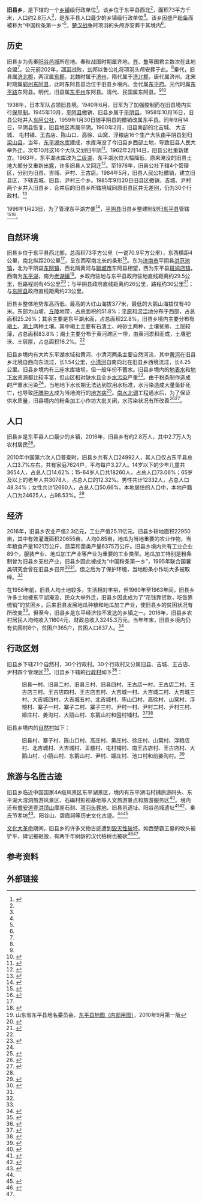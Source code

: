 {{中国乡级行政区
|行政区全称=旧县乡
|景观照片文件名=西楚霸王墓_02_经裁剪.jpg
|景观照片大小=300px
|景观照片描述=西楚霸王墓
|汉语拼音=Jiùxiàn Xiāng
|旧称=-{穀}-城、旧县邑、南-{穀}-城、南-{穀}-镇<ref>{{Cite book|title=东平地名故事|last=|first=|publisher=山东人民印刷厂|year=2006|isbn=|editor-last=翟庆夏|editor2-last=徐衍亮|editor3-last=颜建国|editor4-last=杨浩|location=|pages=51-52|chapter=程咬金赶旧县集|id=泰安市内部资料准印证2006-10|author=东平县政协文史资料委员会|format=内部资料|work=东平县文史资料}}</ref>、旧县人民公社、旧县区<ref name="民政志"/>
|地名出处=旧县邑
|位置图文件名=Jiuxian Township in Dongping County.png
|位置图描述=旧县乡在东平县的位置
|自定义图片=
<!--概览栏-->
|上级行政区=[[东平县|东平县]]
|行政区类别=乡
|行政区划代码=370923208
|村委会=30
|建置时间=1984年5月（旧县乡建立）<br />1985年9月20日（撤区并乡）
|领导职位=乡长
|领导名称=乔曙光
|领导职位2=乡党委书记
|领导名称2=徐国庆
|政府驻地=旧县一村
|毗邻行政区=东：平阴县[[洪范池镇|洪范池镇]]<br />南：[[老湖镇|老湖镇]]<br />西：[[斑鸠店镇|斑鸠店镇]]<br />北：平阴县[[东阿镇|东阿镇]]、[[东阿县|东阿县]]<br />
<!--地理、人口、经济栏-->
|地理坐标=
|总面积=73km<sup>2</sup>
|总人口=28000<ref name="年鉴2017" />
|总人口年份=2016
|户籍人口=
|户籍人口年份=
|常住人口=
|常住人口年份=
|人口密度=383.6人/km<sup>2</sup>
|GDP=
|GDP年份=
|邮政编码=271517
|电话区号=538
|官方网站=
|网站名称=
|37/09/23/208/000
}}
'''旧县乡'''，是{{PRC admin/fullname|37/09/23/208/000|3}}下辖的一个[[乡镇|乡镇]]级行政单位<ref>{{PRC admin/ref sgc|{{PRC admin/parent|37/09/23/208/000}}}}</ref>。该乡位于东平县西北<ref name="map2010"/>，面积73平方千米，人口约2.8万人<ref name="年鉴2017" />，是东平县人口最少的乡镇级行政单位<ref name="人口普查2010"/>。该乡因盛产[[粉条|粉条]]而被称为“中国粉条第一乡”<ref name=":1" />，[[楚汉战争|楚汉战争]]时项羽的头颅亦安葬于其境内<ref name=":2" />。
== 历史 ==
旧县乡为先秦[[阳谷邑城|阳谷邑城]]所在地。春秋战国时期属齐地，[[齐国|齐]]、[[鲁国|鲁]]等国君主数次在此地会盟<ref name="风物志古城址"/>。公元前202年，[[项羽|项羽]]战败，[[刘|刘]]邦以鲁公礼将项羽头颅安葬于此。<ref name="东平名胜古迹"/>秦代，旧县属[[济北郡_(秦朝)|济北郡]]，两汉属[[东郡|东郡]]。北魏时属于[[濟州_(北魏)|济州]]，隋代属于[[济北郡_(隋朝)|济北郡]]，唐代属济州。北宋时期属[[郓州|郓州]][[东阿县|东阿县]]，此时东阿县县治位于旧县乡境内。金代属[[东平府_(北宋)|东平府]]。元代时属[[东平路|东平路]]东阿县。明代，旧县属[[东平州|东平州]]东阿县。清代、民国属东阿县。<ref name="atlas"/><ref name="民政志">{{Cite book|title=东平县民政志|author=东平县民政局|format=内部资料|id=山东省内部资料准印证 2005-001234|code=|publisher=山东地质印刷厂|year=2005|isbn=|location=|publication-date=2005-12|pages=}}</ref>

1938年，日本军队占领旧县境。1940年6月，日军为了加强控制而在旧县境内实行[[保甲制|保甲制]]。1945年10月，[[平阿县|平阿县]]撤销，旧县乡属于[[平阴县|平阴县]]。1958年10月16日，旧县公社并入[[东阿镇|东阿公社]]，1959年1月30日随平阴县的撤销改属东平县。同年9月14日，平阴县恢复，旧县地区再属平阴。1960年2月，旧县南部的北吉城、 大吉城、 屯村铺、王古店、陈山口、高徐、山窝、浮粮店16个生产大队由平阴县划归[[梁山县|梁山县]]，当年，[[东平湖水库|东平湖水库]]建成，水库淹没了今旧县乡西部土地，导致旧县人民大举外迁。次年10月这16个大队又划归平阴<ref>{{Cite book|url=http://lib.sdsqw.cn/bin/mse.exe?seachword=&K=c17&A=1&rec=7&run=13|title=平阴县志（1840—1987）|last=平阴县地方史志编纂委员会|first=|date=1991|publisher=济南出版社|year=1991|isbn=7805725489|edition=第一版|location=济南|pages=|chapter=第一卷-建置 第一类-建置沿革 第三辑-境域变迁|oclc=32474747|access-date=2018-10-28|archive-date=2018-10-28|archive-url=https://web.archive.org/web/20181028151813/http://lib.sdsqw.cn/bin/mse.exe?seachword=&K=c17&A=1&rec=7&run=13|dead-url=no}}</ref>。1962年2月14日，旧县公社重新建立。1963年，东平湖水库改为[[二级湖|二级湖]]，东平湖水位大幅降低，原来淹没的旧县土地大部分又重新出露，许多旧县人又回迁<ref name=":0">{{Cite journal|title=关于东平县旧县乡地瓜加工产业可持续发展问题的刍议|author=刘琳, 江东权|url=https://www.ixueshu.com/document/33d9db01c176d243.html#pdfpreview|journal=商场现代化|issue=28|doi=|others=|year=2006|volume=|page=312-313|pmid=|access-date=2018-10-28|archive-date=2019-04-13|archive-url=https://web.archive.org/web/20190413043541/https://www.ixueshu.com/document/33d9db01c176d243.html#pdfpreview|dead-url=no}}</ref>。至1976年，旧县公社下辖4个管理区，分别为旧县、吉城、尹村、王古店。1984年5月，旧县人民公社撤销，建立旧县区，下辖吉城、旧县、尹村三个乡。1985年9月20日旧县区撤销，吉城、尹村两个乡并入旧县乡，合并后的旧县乡所辖境域同原旧县区并无差别，仍为30个行政村。<ref>{{Cite book|url=http://lib.sdsqw.cn/bin/mse.exe?seachword=&K=c17&A=1&rec=8&run=13|title=平阴县志（1840—1987）|last=平阴县地方史志编纂委员会|first=|date=1991|publisher=济南出版社|year=1991|isbn=7805725489|edition=第一版|location=济南|pages=|chapter=第一卷-建置 第二类-行政区划|oclc=32474747|access-date=2018-10-28|archive-date=2018-10-28|archive-url=https://web.archive.org/web/20181028151753/http://lib.sdsqw.cn/bin/mse.exe?seachword=&K=c17&A=1&rec=8&run=13|dead-url=no}}</ref>

1996年1月23日，为了管理东平湖方便<ref name="风物志沿革">{{Cite book|url=http://lib.sdsqw.cn/bin/mse.exe?seachword=&K=c94&A=10&rec=7&run=13|title=东平风物志|accessdate=2017-11-18|author=|last=东平县史志办公室|date=|page=第一编-东平概览 第一章-东平：东原厎平 第一节-东平历史沿革|archive-date=2018-10-28|archive-url=https://web.archive.org/web/20181028153232/http://lib.sdsqw.cn/bin/mse.exe?seachword=&K=c94&A=10&rec=7&run=13|dead-url=no}}</ref>，[[平阴县|平阴县]]旧县乡整建制划归[[东平县|东平县]]管辖<ref>{{Cite web|url=http://www.pingyin.gov.cn/art/2018/6/19/art_15504_1522820.html|title=县情概况-境域变迁|accessdate=2018-10-21|author=平阴县政府|date=2018-06-19|work=www.pingyin.gov.cn|publisher=|archive-url=https://web.archive.org/web/20181025013730/http://www.pingyin.gov.cn/art/2018/6/19/art_15504_1522820.html|archive-date=2018-10-25|dead-url=yes}}</ref><ref>{{Cite web|url=http://www.pingyin.gov.cn/art/2018/6/19/art_15507_1523004.html|title=1996年大事记|accessdate=2018-10-21|author=平阴县人民政府|date=2018-06-19|work=www.pingyin.gov.cn|publisher=|archive-url=https://web.archive.org/web/20181025013730/http://www.pingyin.gov.cn/art/2018/6/19/art_15507_1523004.html|archive-date=2018-10-25|dead-url=yes}}</ref>。

== 自然环境 ==
{{Location map
 |China Shandong
 |lat_deg=36|lat_min=07|lat_sec =39
 |lon_deg=116|lon_min=14|lon_sec =19
 |caption=旧县在山东省的位置
 |position=right
 |width=250
 |float=left
}}
旧县乡位于东平县西北部，总面积73平方公里（一说70.9平方公里），东西横距4公里，南北纵距20公里<ref name="年鉴2017"/>，呈东西窄南北长的条形<ref name="atlas">{{Cite book|title=东平县地图册|last=东平县地名委员会办公室|first=|publisher=|year=1993|isbn=|location=|pages=|type=内部发行资料}}</ref>。东为[[济南市|济南市]]平阴县[[洪范池镇|洪范池镇]]，北为平阴县[[东阿镇|东阿镇]]，西北隔黄河与[[聊城市|聊城市]]东阿县相望，西为东平县[[斑鸠店镇|斑鸠店镇]]，西南为[[东平湖|东平湖]]，南为[[老湖镇|老湖镇]]<ref name="map2010">山东省东平县地名委员会，[https://web.archive.org/web/20131113063723/http://www.dongping.gov.cn/web/dpmap2010.html 东平县地图（内部用图）]，2010年9月第一版</ref>。乡政府驻地与东平县政府驻地直线距离约29.5公里，但路程则有45公里<ref name="年鉴2012">{{cite book |author=东平年鉴编纂委员会 |coauthors=东平县史志办公室 |title=东平年鉴 2004-2012 |date=2015-07 |publisher=黄河出版社 |edition=第1版 |accessdate=2018-10-28 |url=http://lib.sdsqw.cn/bin/mse.exe?seachword=&K=c94&A=5&rec=265&run=13 |website=山东省省情资料库 |archive-date=2020-02-03 |archive-url=https://web.archive.org/web/20200203025306/http://lib.sdsqw.cn/bin/mse.exe?seachword=&K=c94&A=5&rec=265&run=13 |dead-url=no }}</ref>；与平阴县政府直线距离约26公里，路程约30公里<ref>{{Cite book|url=http://lib.sdsqw.cn/bin/mse.exe?seachword=&K=c17&A=1&rec=284&run=13|title=平阴县志（1840—1987）|last=平阴县地方史志编纂委员会|first=|date=1991|publisher=济南出版社|year=1991|isbn=7805725489|edition=第一版|location=济南|pages=|chapter=第十七卷-城乡建 第三类-乡（镇）村建设 第一辑-乡（镇）驻地建设|oclc=32474747|website=山东省省情资料库|access-date=2018-10-28|archive-date=2018-10-21|archive-url=https://web.archive.org/web/20181021014530/http://lib.sdsqw.cn/bin/mse.exe?seachword=&K=c17&A=1&rec=284&run=13|dead-url=no}}</ref>；与[[东阿县|东阿县]]政府直线距离约23公里。

旧县乡整体地势东高西低。最高的大红山海拔377米，最低的大鹅山海拔仅有40米。东部为山坡、[[丘陵|丘陵]]地带，占总面积的51.8%；[[平原|平原]]和[[涝洼地|涝洼地]]分布于西部，占总面积25.26%；其余主要是东平湖水面，占总面积22.8%。旧县乡境内主要分布有[[褐土|褐土]]、[[潮土|潮土]]两种土壤。其中褐土主要有石渣土、岭砂土两种，土壤贫瘠、土层较薄，占总面积83.8%；潮土主要分布于黄河滩区一带，由黄河淤积而成，土壤肥沃、土层厚，占总面积16.2%。<ref name="县志2003"/>

旧县乡境内有大片东平湖水域和黄河、小清河两条主要自然河流，其中[[黄河|黄河]]在旧县乡北境自西向东流过，长1.54公里，[[小清河_(东平县)|小清河]]自南向北在旧县乡西境流过，长4.25公里。旧县乡境内有三座水库塘坝，但一般年份不蓄水。旧县乡境内的[[地表水|地表水]]和[[地下水|地下水]]资源都比较丰富，但山区相对缺水且全乡[[水污染|水污染]]严重<ref name="县志2003">{{Cite book|url=http://lib.sdsqw.cn/bin/mse.exe?seachword=&K=c94&A=6&rec=741&run=13|chapter=乡镇概况-旧县乡|title=东平县志（2005）|last=山东省东平县志编纂委员会|first=|publisher=山东人民出版社|year=2005年|isbn=7-101-04962-1|website=山东省省情资料库|access-date=2018-10-28|archive-date=2018-10-28|archive-url=https://web.archive.org/web/20181028151751/http://lib.sdsqw.cn/bin/mse.exe?seachword=&K=c94&A=6&rec=741&run=13|dead-url=no}}</ref>。由于粉条制作造成的严重水污染<ref name=":0" />，当地地下水长期无法达到饮用水标准，水污染造成大量鱼虾死亡，也导致[[肝脾肿大|肝脾肿大]]成为当地流行的[[地方性流行病|地方病]]<ref name=":1">{{Cite web|url=http://www.people.com.cn/GB/tupian/75/20011106/599380.html|title=组图：“中国粉条之乡”付出的惨重的代价|accessdate=2018-10-27|author=|date=2001-11-06|work=社会图片|publisher=人民网|archive-url=https://web.archive.org/web/20050910013128/http://www.people.com.cn/GB/tupian/75/20011106/599380.html|archive-date=2005-09-10|dead-url=no}}</ref>。[[南水北调|南水北调]]工程通水后，为了保证供水质量，旧县境内的粉条加工小作坊大批关闭，水污染状况有所改善<ref>{{Cite web|url=http://news.qingdaonews.com/qingdao/2013-10/04/content_10026724_all.htm|title=南水北调东线上的天池:东平湖喜盼一江春水(图) - 青岛新闻网|accessdate=2018-10-27|author=|date=2013-10-04|work=news.qingdaonews.com|publisher=青岛早报|archive-url=https://web.archive.org/web/20150106171113/http://news.qingdaonews.com/qingdao/2013-10/04/content_10026724_all.htm|archive-date=2015-01-06|dead-url=no}}</ref><ref>{{Cite web|url=https://gongyi.ifeng.com/gundong/detail_2011_07/29/8037694_0.shtml|title=山东为确保南水北调如期通水目标加大工作力度_公益频道_凤凰网|accessdate=2018-10-27|author=周雁凌、季英德|date=2011-07-29|work=gongyi.ifeng.com|publisher=中国环境报|archive-date=2019-05-17|archive-url=https://web.archive.org/web/20190517060359/https://gongyi.ifeng.com/gundong/detail_2011_07/29/8037694_0.shtml|dead-url=no}}</ref>。

== 人口 ==
旧县乡是东平县人口最少的乡镇，2016年，旧县乡有约2.8万人，其中2.7万人为农村居民<ref name="年鉴2017" />。

2010年中国第六次人口普查时，旧县乡共有人口24992人，其人口仅占东平县总人口3.7%左右。共有家庭7624户，平均每户3.27人。14岁以下的少年儿童共3654人，占总人口14.62%；15-64岁人口共18260人，占总人口73.06%；65岁及以上的老年人共3078人，占总人口的12.32%。男性共计12332人，占总人口48.34%；女性共计12660人，占总人口50.66%。本地居住的人口中，本地户籍人口为24625人，占98.53%。<ref name="人口普查2010">{{cite web| url =http://www.yearbookchina.com/navipage-n2013030152000017.html| title =《中国2010年人口普查分乡、镇、街道资料》| author =中国国务院人口普查办公室、中国国家统计局人口就业统计司等| year =2010| website =统计年鉴分享平台| page =表15 山东省乡、镇、街道人口| format =收费| access-date =2018-07-19| archive-url =https://web.archive.org/web/20180719084356/http://www.yearbookchina.com/navipage-n2013030152000017.html| archive-date =2018-07-19| dead-url =no}}</ref>

== 经济 ==
2016年，旧县乡农业产值2.3亿元，工业产值25.11亿元。旧县乡耕地面积22950亩，其中有效灌溉面积20655亩，人均0.85亩，地瓜为当地重要的农业作物，当年粮食产量1021万公斤，蔬菜和菌类产量6375万公斤。旧县乡境内共有工业企业89个，服装产业、地瓜加工产业等产业为重要的工业类型。地瓜加工特别是粉条制曾为旧县乡支柱产业，旧县乡因此被成为“中国粉条第一乡”，1995年联合国薯类研究会曾在旧县乡召开<ref name="简介">{{Cite web|url=http://www.dongping.gov.cn/xq/xzjd/201801/t20180129_776976.html|title=旧县乡简介-中国·东平|accessdate=2018-10-20|author=东平县人民政府|date=2018-01-29|work=山东省东平县人民政府门户网站|publisher=|archive-url=https://web.archive.org/web/20180201032354/http://www.dongping.gov.cn/xq/xzjd/201801/t20180129_776976.html|archive-date=2018-02-01|dead-url=yes}}</ref><ref name=":0" />。但之后为了保护环境，当地粉条小作坊大多被取缔。<ref name="年鉴2017" />

在1958年前，旧县人均土地较多，生活相对丰裕，但1960年至1963年间，旧县乡许多土地被东平湖淹没，民众大举外迁，旧县乡因此成为了“花钱靠贷款，吃饭靠统销”的贫困乡，后来旧县发展地瓜种植和地瓜加工产业，使旧县乡的贫困状况有所改变<ref name=":0" />。但至今，旧县乡是东平经济较不发达的乡镇之一。2016年，旧县乡农村居民人均纯收入11604元，财政总收入3245.3万元。当年年末，旧县乡境内仍有贫困村8个，贫困户365户，贫困人口837人。<ref name="年鉴2017">{{Cite book|url=http://lib.sdsqw.cn/bin/mse.exe?seachword=&K=c94&A=11&rec=220&run=13|title=东平年鉴2017|last=东平县史志办|first=|date=2017-12|publisher=|year=2017|isbn=|location=|pages=|chapter=乡镇街道-旧县乡|website=山东省地情资料库|access-date=2018-10-28|archive-date=2018-10-29|archive-url=https://web.archive.org/web/20181029125852/http://lib.sdsqw.cn/bin/mse.exe?seachword=&K=c94&A=11&rec=220&run=13|dead-url=no}}</ref>

== 行政区划 ==

旧县乡下辖21个自然村，30个行政村。30个行政村又分属旧县、吉城、王古店、尹村四个管理区<ref>{{Cite web |url=http://lib.sdsqw.cn/bin/mse.exe?seachword=&K=c94&A=6&rec=9&run=13 |title=《东平县志》，第1编-第2章 |access-date=2018-10-22 |archive-url=https://web.archive.org/web/20180611111113/http://lib.sdsqw.cn/bin/mse.exe?seachword=&K=c94&A=6&rec=9&run=13 |archive-date=2018-06-11 |dead-url=no }}</ref>。旧县乡下辖的[[行政村|行政村]]如下<ref>{{Cite web|url=http://www.stats.gov.cn/tjsj/tjbz/tjyqhdmhcxhfdm/2017/37/09/23/370923208.html|title=2017年统计用区划代码和城乡划分代码-山东省泰安市东平县旧县乡|accessdate=2018-07-17|author=[[中华人民共和国国家统计局|中华人民共和国国家统计局]]|date=2018|work=www.stats.gov.cn|publisher=|archive-date=2018-10-28|archive-url=https://web.archive.org/web/20181028122847/http://www.stats.gov.cn/tjsj/tjbz/tjyqhdmhcxhfdm/2017/37/09/23/370923208.html|dead-url=no}}</ref>：

:旧县一村、旧县二村、旧县三村、旧县四村、王古店一村、王古店二村、王古店三村、王古店四村、王古店五村、大吉城一村、大吉城二村、大吉城三村、大吉城四村、大吉城五村、北吉城村、陈山口村、高徐村、山窝村、浮粮村、寨子一村、寨子二村、寨子三村、尹村一村、尹村二村、尹村三村、姬庄村、姜沟村、大鹅山村、东鹅山村和囤村铺村。<ref>{{PRC admin/ref sgc|37/09/23/208/000}}</ref><ref name="中国政区大典">{{Cite book|title=中国政区大典 第二册|last=《中国政区大典》编委会|first=|publisher=浙江人民出版社|year=1999年8月|isbn=7-213-01789-6|location=杭州|pages=1476}}</ref>

旧县乡境内的[[自然村|自然村]]如下：
:旧县村、寨子村、陈山口村、高庄村、黄庄村、徐庄村、山窝村、浮粮店村、北吉城村、大吉城村、孟楼村、屯村铺村、南王古店村、王古店村、大鹅山村、小鹅山村、东鹅山村、尹村、姬庄村、池口村和前姜沟村。<ref>{{Cite book|url=http://lib.sdsqw.cn/bin/mse.exe?seachword=&K=c17&A=1&rec=20&run=13|title=平阴县志（1840—1987）|last=平阴县地方史志编纂委员会|first=|date=1991|publisher=济南出版社|year=1991|isbn=7805725489|edition=第一版|location=济南|pages=|chapter=第一卷-建置 第三类-县城与乡（镇）村 第二辑-乡（镇）村 旧县乡|oclc=32474747|access-date=2018-10-28|archive-date=2018-10-28|archive-url=https://web.archive.org/web/20181028122847/http://lib.sdsqw.cn/bin/mse.exe?seachword=&K=c17&A=1&rec=20&run=13|dead-url=no}}</ref>

== 旅游与名胜古迹 ==
旧县乡临近中国国家4A级风景区东平湖景区，境内有东平湖屯村铺旅游码头、东平湖大溶洞旅游风景区、石碣村影视基地等人文旅游景点和旅游服务区<ref name="旧政府官网">{{Cite web|url=http://www.dongping.gov.cn/contents/647/2593.html|title=旧县乡-乡镇街道-中国·东平--山东省东平县人民政府门户网站|accessdate=2017-11-18|work=www.dongping.gov.cn|deadurl=yes|archiveurl=https://web.archive.org/web/20171201041541/http://www.dongping.gov.cn/contents/647/2593.html|archivedate=2017-12-01|df=}}</ref>。境内还有[[僧安道壹|僧安道壹]][[洪顶山|洪顶山]]摩崖石刻、[[西楚霸王墓|项羽头葬地]]、旧县邑遗址、阳谷邑城遗址<ref name="风物志古城址">{{Cite book|url=http://lib.sdsqw.cn/bin/mse.exe?seachword=&K=c94&A=10&rec=28&run=13|title=东平风物志|accessdate=2017-11-18|author=|last=东平县史志办公室|date=|page=第二编-名胜古迹 第二章-古迹遗址 第二节-古城址|archive-url=https://web.archive.org/web/20180707104026/http://lib.sdsqw.cn/bin/mse.exe?seachword=&K=c94&A=10&rec=28&run=13|archive-date=2018-07-07|dead-url=no}}</ref><ref>{{Cite book|url=http://lib.sdsqw.cn/bin/mse.exe?seachword=&K=c17&A=1&rec=424&run=13|title=平阴县志（1840—1987）|last=平阴县地方史志编纂委员会|first=|date=1991|publisher=济南出版社|year=1991|isbn=7805725489|edition=第一版|location=济南|pages=|chapter=第二十六卷-文化 第七类-文物古迹 第一辑-古遗址|oclc=32474747|access-date=2018-10-28|archive-date=2018-10-28|archive-url=https://web.archive.org/web/20181028151743/http://lib.sdsqw.cn/bin/mse.exe?seachword=&K=c17&A=1&rec=424&run=13|dead-url=no}}</ref>、秦氏节孝坊<ref>{{Cite book|url=http://lib.sdsqw.cn/bin/mse.exe?seachword=&K=c17&A=1&rec=426&run=13|title=平阴县志（1840—1987）|last=平阴县地方史志编纂委员会|first=|date=1991|publisher=济南出版社|year=1991|isbn=7805725489|edition=第一版|location=济南|pages=|chapter=第二十六卷-文化 第七类-文物古迹 第三辑-古建筑|oclc=32474747|access-date=2018-10-28|archive-date=2018-10-21|archive-url=https://web.archive.org/web/20181021014617/http://lib.sdsqw.cn/bin/mse.exe?seachword=&K=c17&A=1&rec=426&run=13|dead-url=no}}</ref>、阳谷山、碧霞祠等历史文化古迹。<ref name="东平名胜古迹"/><ref name=":2">{{Cite book | author = 王龙、姜广志等 | title = 可爱的东平 | location=济南 | publisher = 山东教育出版社 | date = 2009年9月 | pages = | ISBN = 978-7-5328-6473-7 | accessdate = 2017年6月9日 | url =  || quote =  }}</ref>

[[文化大革命|文化大革命]]期间，旧县乡的许多文物古迹遭到[[破四旧|毁灭性破坏]]。如西楚霸王墓的坟头被铲平，碑记被砸毁，有两千年树龄的汉代柏树也被砍<ref name="东平名胜古迹">{{Cite book|title=东平名胜古迹|last=东平政协文史资料委员会|first=|publisher=山东肥城印刷厂|year=1999年12月|isbn=|location=肥城市|pages=|type=内部资料}}</ref><ref name="年鉴2012"/>。

== 参考资料 ==
{{reflist|29em}}
==外部链接==
{{commons|Category:Jiuxian Township}}

{{PRC admin/navcat|37/09/23/208/000}}